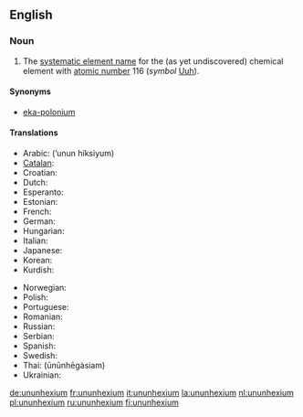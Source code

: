 ==English==
{{elements|Uuh|ununpentium|Uup|ununseptium|Uus}}

===Noun===
{{en-noun|-}}
{{wikipedia}}

# {{element}} The [[systematic element name]] for the (as yet undiscovered) chemical element with [[atomic number]] 116 (''symbol'' [[Uuh]]).

====Synonyms====
*[[eka-polonium]]

====Translations====
{{trans-top|element with atomic number 116}}
*Arabic: {{ARchar|[[أنون هيكسيوم]]}} (’unun híksiyum) {{m}}
*[[Catalan]]: {{t-|ca|ununhexi|m}}
*Croatian: {{t-|hr|ununheksij|m}}
*Dutch: {{t+|nl|ununhexium|n}}
*Esperanto: {{t|eo|ununheksio|xs=Esperanto}}
*Estonian: {{t-|et|ununheksium}}
*French: {{t+|fr|ununhexium|m}}
*German: {{t+|de|Ununhexium|n}}
*Hungarian: {{t-|hu|ununhexium}}
*Italian: {{t-|it|ununhexio|m}}
*Japanese: {{t-|ja|ウンウンヘキシウム|ununhekishiumu|sc=Jpan}}
*Korean: {{t|ko|우눈헥슘|tr=ununheksyum|sc=Hang}}
*Kurdish: {{t|ku|ûnûnheksiyûm}}
{{trans-mid}}
*Norwegian: {{t-|no|ununhexium}}
*Polish: {{t+|pl|ununhexium|m}}
*Portuguese: {{t|pt|ununhéxio|m}}
*Romanian: {{t|ro|ununhexiu|n}}
*Russian: {{t-|ru|унунгексий|unungéksij|m|sc=Cyrl}}
*Serbian: {{t|sr|унунхексијум|m|tr=ununheksijum|sc=Cyrl}}
*Spanish: {{t+|es|ununhexio|m}}
*Swedish: {{t-|sv|ununhexium}}
*Thai: {{THchar|[[อูนอูนเฮกเซียม]]}} (ūnūnhēgàsiam)
*Ukrainian: {{t|uk|унунгексій|m|tr=ununhéksij|sc=Cyrl|xs=Ukrainian}}
{{trans-bottom}}

[[de:ununhexium]]
[[fr:ununhexium]]
[[it:ununhexium]]
[[la:ununhexium]]
[[nl:ununhexium]]
[[pl:ununhexium]]
[[ru:ununhexium]]
[[fi:ununhexium]]